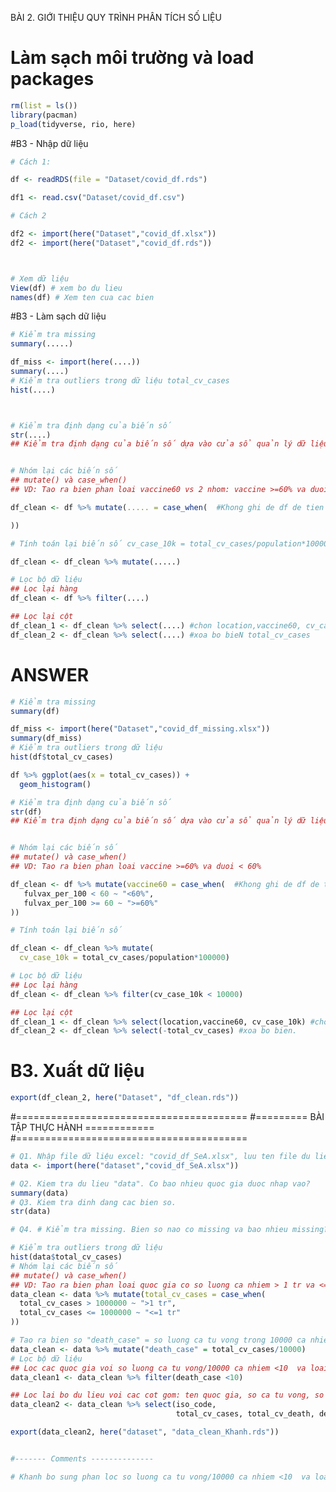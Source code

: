 

BÀI 2. GIỚI THIỆU QUY TRÌNH PHÂN TÍCH SỐ LIỆU

# Làm sạch môi trường và load packages
```{r}
rm(list = ls())
library(pacman)
p_load(tidyverse, rio, here)

```


#B3 - Nhập dữ liệu
```{r}

# Cách 1:

df <- readRDS(file = "Dataset/covid_df.rds")

df1 <- read.csv("Dataset/covid_df.csv")

# Cách 2

df2 <- import(here("Dataset","covid_df.xlsx"))
df2 <- import(here("Dataset","covid_df.rds"))



# Xem dữ liệu 
View(df) # xem bo du lieu
names(df) # Xem ten cua cac bien

```

#B3 - Làm sạch dữ liệu 

```{r}

# Kiểm tra missing 
summary(.....)

df_miss <- import(here(....))
summary(....)
# Kiểm tra outliers trong dữ liệu total_cv_cases
hist(....)



# Kiểm tra định dạng của biến số
str(....)
## Kiểm tra định dạng của biến số dựa vào cửa sổ quản lý dữ liệu


# Nhóm lại các biến số
## mutate() và case_when()
## VD: Tao ra bien phan loai vaccine60 vs 2 nhom: vaccine >=60% va duoi < 60%

df_clean <- df %>% mutate(..... = case_when(  #Khong ghi de df de tien cho update cau lenh

))

# Tính toán lại biến số cv_case_10k = total_cv_cases/population*100000

df_clean <- df_clean %>% mutate(.....)

# Lọc bộ dữ liệu
## Lọc lại hàng 
df_clean <- df %>% filter(....)

## Lọc lại cột 
df_clean_1 <- df_clean %>% select(....) #chon location,vaccine60, cv_case_10k
df_clean_2 <- df_clean %>% select(....) #xoa bo bieN total_cv_cases

```



# ANSWER
```{r}

# Kiểm tra missing 
summary(df)

df_miss <- import(here("Dataset","covid_df_missing.xlsx"))
summary(df_miss)
# Kiểm tra outliers trong dữ liệu
hist(df$total_cv_cases)

df %>% ggplot(aes(x = total_cv_cases)) + 
  geom_histogram()

# Kiểm tra định dạng của biến số
str(df)
## Kiểm tra định dạng của biến số dựa vào cửa sổ quản lý dữ liệu


# Nhóm lại các biến số
## mutate() và case_when()
## VD: Tao ra bien phan loai vaccine >=60% va duoi < 60%

df_clean <- df %>% mutate(vaccine60 = case_when(  #Khong ghi de df de tien cho update cau lenh
   fulvax_per_100 < 60 ~ "<60%",
   fulvax_per_100 >= 60 ~ ">=60%"
))

# Tính toán lại biến số

df_clean <- df_clean %>% mutate(
  cv_case_10k = total_cv_cases/population*100000)

# Lọc bộ dữ liệu
## Lọc lại hàng 
df_clean <- df_clean %>% filter(cv_case_10k < 10000)

## Lọc lại cột 
df_clean_1 <- df_clean %>% select(location,vaccine60, cv_case_10k) #chon 
df_clean_2 <- df_clean %>% select(-total_cv_cases) #xoa bo bien.

```

# B3. Xuất dữ liệu
```{r}
export(df_clean_2, here("Dataset", "df_clean.rds"))
```



#========================================
#========= BÀI TẬP THỰC HÀNH ============
#========================================

```{r}

# Q1. Nhập file dữ liệu excel: "covid_df_SeA.xlsx", luu ten file du lieu la "data"
data <- import(here("dataset","covid_df_SeA.xlsx"))

# Q2. Kiem tra du lieu "data". Co bao nhieu quoc gia duoc nhap vao?
summary(data)
# Q3. Kiem tra dinh dang cac bien so. 
str(data)

# Q4. # Kiểm tra missing. Bien so nao co missing va bao nhieu missing?

# Kiểm tra outliers trong dữ liệu
hist(data$total_cv_cases)
# Nhóm lại các biến số
## mutate() và case_when()
## VD: Tao ra bien phan loai quoc gia co so luong ca nhiem > 1 tr va <=1 tr
data_clean <- data %>% mutate(total_cv_cases = case_when(
  total_cv_cases > 1000000 ~ ">1 tr",
  total_cv_cases <= 1000000 ~ "<=1 tr"
))

# Tao ra bien so "death_case" = so luong ca tu vong trong 10000 ca nhiem 
data_clean <- data %>% mutate("death_case" = total_cv_cases/10000)
# Lọc bộ dữ liệu
## Loc cac quoc gia voi so luong ca tu vong/10000 ca nhiem <10  va loai nuoc Timor ra khoi du lieu
data_clean1 <- data_clean %>% filter(death_case <10) 

## Loc lai bo du lieu voi cac cot gom: ten quoc gia, so ca tu vong, so ca nhiem, so luong ca tu vong/10000 ca nhiem
data_clean2 <- data_clean %>% select(iso_code, 
                                     total_cv_cases, total_cv_death, death_case)

export(data_clean2, here("dataset", "data_clean_Khanh.rds"))


#------- Comments --------------

# Khanh bo sung phan loc so luong ca tu vong/10000 ca nhiem <10  va loai nuoc Timor ra khoi du lieu => Thieu loai nuoc Timor ra khoi du lieu.



```
